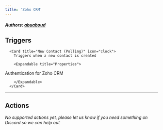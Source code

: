 ```yaml
---
title: 'Zoho CRM'
---
```


##### Authors: [abuaboud](https://github.com/abuaboud)


## Triggers


      <Card title="New Contact (Polling)" icon="clock">
        Triggers when a new contact is created

        <Expandable title="Properties">
          
<ResponseField name="Authentication" required type="Oauth2">
Authentication for Zoho CRM
</ResponseField>
              
        </Expandable>
      </Card>
  

---

## Actions

*No supported actions yet, please let us know if you need something on Discord so we can help out* 

